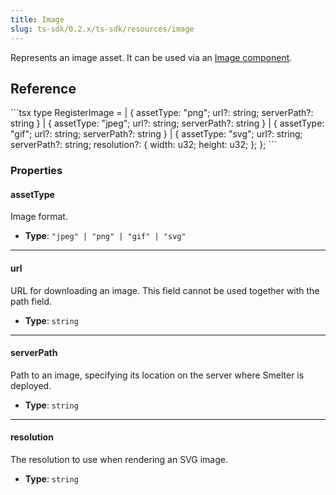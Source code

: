 ```yaml
---
title: Image
slug: ts-sdk/0.2.x/ts-sdk/resources/image
---
```



Represents an image asset. It can be used via an [Image component](/ts-sdk/0.2.x/components/image).

## Reference

<CollapsibleDetails summaryTitle="Type definitions" open>
  ```tsx
  type RegisterImage =
    | { assetType: "png"; url?: string; serverPath?: string }
    | { assetType: "jpeg"; url?: string; serverPath?: string }
    | { assetType: "gif"; url?: string; serverPath?: string }
    | {
        assetType: "svg";
        url?: string;
        serverPath?: string;
        resolution?: {
          width: u32;
          height: u32;
        };
      };
  ```
</CollapsibleDetails>

### Properties

#### assetType

Image format.

* **Type**: `"jpeg" | "png" | "gif" | "svg"`

***

#### url

URL for downloading an image. This field cannot be used together with the path field.

* **Type**: `string`

***

#### serverPath

Path to an image, specifying its location on the server where Smelter is deployed.

* **Type**: `string`

***

#### resolution

The resolution to use when rendering an SVG image.

* **Type**: `string`
